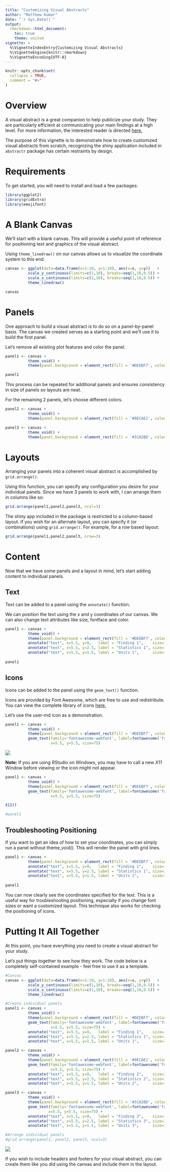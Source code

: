 ---
title: "Customizing Visual Abstracts"
author: "Matthew Kumar"
date: "`r Sys.Date()`"
output: 
  rmarkdown::html_document:
    toc: true
    theme: united
vignette: >
  %\VignetteIndexEntry{Customizing Visual Abstracts}
  %\VignetteEngine{knitr::rmarkdown}
  %\VignetteEncoding{UTF-8}
---

```{r setup, include = FALSE}
knitr::opts_chunk$set(
  collapse = TRUE,
  comment = "#>"
)
```


# Overview
A visual abstract is a great companion to help publicize your study. They are particularly efficient at communicating your main findings at a high level. For more information, the interested reader is directed [here.](https://static1.squarespace.com/static/5854aaa044024321a353bb0d/t/5a527aa89140b76bbfb2028a/1515354827682/VisualAbstract_Primer_v4_1.pdf)

The purpose of this vignette is to demonstrate how to create customized visual abstracts from scratch, recognizing the shiny application included in `abstractr` package has certain restraints by design.

# Requirements
To get started, you will need to install and load a few packages:

```{r}
library(ggplot2)
library(gridExtra)
library(emojifont)
```

# A Blank Canvas
We’ll start with a blank canvas. This will provide a useful point of reference for positioning text and graphics of the visual abstract.

Using `theme_linedraw()` on our canvas allows us to visualize the coordinate system to this end.

```{r fig.width=7, fig.height=4}
canvas <- ggplot(data=data.frame(x=1:10, y=1:10), aes(x=x, y=y))   +
          scale_y_continuous(limits=c(1,10), breaks=seq(1,10,0.5)) +
          scale_x_continuous(limits=c(1,10), breaks=seq(1,10,0.5)) +
          theme_linedraw()

canvas
```

# Panels
One approach to build a visual abstract is to do so on a panel-by-panel basis. The canvas we created serves as a starting point and we’ll use it to build the first panel.

Let’s remove all existing plot features and color the panel.

```{r fig.width=7, fig.height=4}
panel1 <- canvas + 
          theme_void() + 
          theme(panel.background = element_rect(fill = '#DEEBF7', colour = '#DEEBF7'))

panel1
```

This process can be repeated for additional panels and ensures consistency in size of panels so layouts are neat.

For the remaining 2 panels, let’s choose different colors.

```{r}
panel2 <- canvas + 
          theme_void() + 
          theme(panel.background = element_rect(fill = '#9ECAE1', colour = '#9ECAE1'))

panel3 <- canvas + 
          theme_void() + 
          theme(panel.background = element_rect(fill = '#3182BD', colour = '#3182BD'))
```

# Layouts
Arranging your panels into a coherent visual abstract is accomplished by `grid.arrange()`.

Using this function, you can specify any configuration you desire for your individual panels. Since we have 3 panels to work with, I can arrange them in columns like so:

```{r fig.width=7, fig.height=4}
grid.arrange(panel1,panel2,panel3, ncol=3)
```

The shiny app included in the package is restricted to a column-based layout. If you wish for an alternate layout, you can specify it (or combinations) using `grid.arrange()`. For example, for a *row* based layout:

```{r fig.width=7, fig.height=4}
grid.arrange(panel1,panel2,panel3, nrow=3)
```

# Content
Now that we have some panels and a layout in mind, let’s start adding content to individual panels.

## Text
Text can be added to a panel using the `annotate()` function.

We can position the text using the x and y coordinates of our canvas. We can also change text attributes like size, fontface and color.

```{r fig.width=7, fig.height=4}
panel1 <- canvas + 
          theme_void() + 
          theme(panel.background = element_rect(fill = '#DEEBF7', colour = '#DEEBF7')) +
          annotate("text", x=5.5, y=9,   label = "Finding 1",    size=15, fontface=2) +
          annotate("text", x=5.5, y=2.5, label = "Statistics 1", size=12, fontface=2) +
          annotate("text", x=5.5, y=1.5, label = "Units 1",      size=12, fontface=2)
  
panel1
```

## Icons
Icons can be added to the panel using the `geom_text()` function.

Icons are provided by Font Awesome, which are free to use and redistribute. You can view the complete library of icons [here.](https://fontawesome.com/v4.7.0/icons/)

Let’s use the user-md icon as a demonstration.

```{r fig.width=7, fig.height=4}
panel1 <- canvas + 
          theme_void() + 
          theme(panel.background = element_rect(fill = '#DEEBF7', colour = '#DEEBF7')) +
          geom_text(family='fontawesome-webfont', label=fontawesome('fa-user-md'), 
                    x=5.5, y=5.5, size=75)


```
![](support/panel1.png)

**Note:** If you are using RStudio on Windows, you may have to call a new *X11* Window before viewing or the icon might not appear.

```{r eval=FALSE}
panel1 <- canvas + 
          theme_void() + 
          theme(panel.background = element_rect(fill = '#DEEBF7', colour = '#DEEBF7')) +
          geom_text(family='fontawesome-webfont', label=fontawesome('fa-user-md'), 
                    x=5.5, y=5.5, size=75)

X11()

#panel1
```


## Troubleshooting Positioning

If you want to get an idea of how to set your coordinates, you can simply run a panel without theme_void(). This will render the panel with grid lines.

```{r fig.width=7, fig.height=4}
panel1 <- canvas + 
          theme(panel.background = element_rect(fill = '#DEEBF7', colour = '#DEEBF7')) +
          annotate("text", x=5.5, y=9,   label = "Finding 1",    size=15, fontface=2) +
          annotate("text", x=5.5, y=2.5, label = "Statistics 1", size=12, fontface=2) +
          annotate("text", x=5.5, y=1.5, label = "Units 1",      size=12, fontface=2)
  
panel1
```

You can now clearly see the coordinates specified for the text. This is a useful way for troubleshooting positioning, especially if you change font sizes or want a customized layout. This technique also works for checking the positioning of icons.

# Putting It All Together
At this point, you have everything you need to create a visual abstract for your study.

Let’s put things together to see how they work. The code below is a completely self-contained example - feel free to use it as a template.

```{r fig.width=7, fig.height=4}
#Canvas
canvas <- ggplot(data=data.frame(x=1:10, y=1:10), aes(x=x, y=y))   +
          scale_y_continuous(limits=c(1,10), breaks=seq(1,10,0.5)) +
          scale_x_continuous(limits=c(1,10), breaks=seq(1,10,0.5)) +
          theme_linedraw()

#Create individual panels
panel1 <- canvas + 
          theme_void() + 
          theme(panel.background = element_rect(fill = '#DEEBF7', colour = '#DEEBF7')) +
          geom_text(family='fontawesome-webfont', label=fontawesome('fa-user-md'), 
                    x=5.5, y=5.5, size=75) +
          annotate("text", x=5.5, y=9,   label = "Finding 1",    size=13, fontface=2) +
          annotate("text", x=5.5, y=2.5, label = "Statistics 1", size=10, fontface=2) +
          annotate("text", x=5.5, y=1.5, label = "Units 1",      size=10, fontface=2) 

panel2 <- canvas + 
          theme_void() + 
          theme(panel.background = element_rect(fill = '#9ECAE1', colour = '#9ECAE1')) +
          geom_text(family='fontawesome-webfont', label=fontawesome('fa-ambulance'), 
                    x=5.5, y=5.5, size=75) +
          annotate("text", x=5.5, y=9,   label = "Finding 2",    size=13, fontface=2) +
          annotate("text", x=5.5, y=2.5, label = "Statistics 2", size=10, fontface=2) +
          annotate("text", x=5.5, y=1.5, label = "Units 2",      size=10, fontface=2)

panel3 <- canvas + 
          theme_void() + 
          theme(panel.background = element_rect(fill = '#3182BD', colour = '#3182BD')) +
          geom_text(family='fontawesome-webfont', label=fontawesome('fa-wheelchair'), 
                   x=5.5, y=5.5, size=75) +
          annotate("text", x=5.5, y=9,   label = "Finding 3",    size=13, fontface=2) +
          annotate("text", x=5.5, y=2.5, label = "Statistics 3", size=10, fontface=2) +
          annotate("text", x=5.5, y=1.5, label = "Units 3",      size=10, fontface=2) 

#Arrange individual panels 
#grid.arrange(panel1, panel2, panel3, ncol=3)
```
![](support/final.png)

If you wish to include headers and footers for your visual abstract, you can create them like you did using the canvas and include them in the layout.

